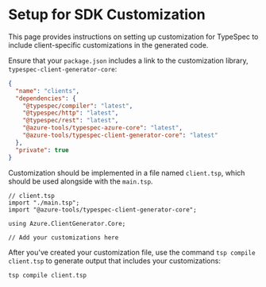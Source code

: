 
# Setup for SDK Customization

This page provides instructions on setting up customization for TypeSpec to include client-specific customizations in the generated code.

Ensure that your `package.json` includes a link to the customization library, `typespec-client-generator-core`:

```json
{
  "name": "clients",
  "dependencies": {
    "@typespec/compiler": "latest",
    "@typespec/http": "latest",
    "@typespec/rest": "latest",
    "@azure-tools/typespec-azure-core": "latest",
    "@azure-tools/typespec-client-generator-core": "latest"
  },
  "private": true
}
```

Customization should be implemented in a file named `client.tsp`, which should be used alongside with the `main.tsp`.

```typespec
// client.tsp
import "./main.tsp";
import "@azure-tools/typespec-client-generator-core";

using Azure.ClientGenerator.Core;

// Add your customizations here
```

After you've created your customization file, use the command `tsp compile client.tsp` to generate output that includes your customizations:

```shell
tsp compile client.tsp
```
